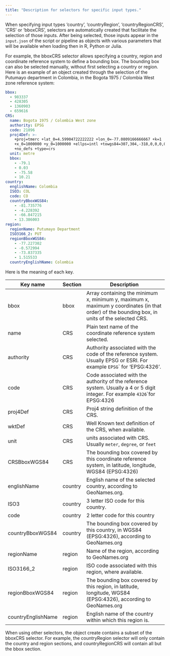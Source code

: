 ```yaml
---
title: "Description for selectors for specific input types."
---
```


When specifying input types 'country', 'countryRegion', 'countryRegionCRS', 'CRS' or 'bboxCRS', selectors are automatically created that facilitate the selection of those inputs. After being selected, those inputs appear in the `input.json` of the script or pipeline as objects with various parameters that will be available when loading then in R, Python or Julia.

For example, the bboxCRS selector allows specifying a country, region and coordinate reference system to define a bounding box. The bounding box can also be selected manually, without first selecting a country or region. Here is an example of an object created through the selection of the Putumayo department in Colombia, in the Bogota 1975 / Colombia West zone reference system:

``` {#bboxCRS .yaml}
bbox:
  - 983337
  - 428305
  - 1360903
  - 659616
CRS:
  name: Bogota 1975 / Colombia West zone
  authority: EPSG
  code: 21896
  proj4Def: >-
    +proj=tmerc +lat_0=4.59904722222222 +lon_0=-77.0809166666667 +k=1
    +x_0=1000000 +y_0=1000000 +ellps=intl +towgs84=307,304,-318,0,0,0,0 +units=m
    +no_defs +type=crs
  unit: metre
  bbox:
    - -79.1
    - 0.03
    - -75.58
    - 10.21
country:
  englishName: Colombia
  ISO3: COL
  code: CO
  countryBboxWGS84:
    - -81.735776
    - -4.228392
    - -66.847215
    - 13.386003
region:
  regionName: Putumayo Department
  ISO3166_2: PUT
  regionBboxWGS84:
    - -77.227302
    - -0.572994
    - -73.837335
    - 1.515533
  countryEnglishName: Colombia
```

Here is the meaning of each key.

| Key name           | Section | Description                                                                                                                                    |
|--------------------|---------|------------------------------------------------------------------------------------------------------------------------------------------------|
| bbox               | bbox    | Array containing the minimum x, minimum y, maximum x, maximum y coordinates (in that order) of the bounding box, in units of the selected CRS. |
| name               | CRS     | Plain text name of the coordinate reference system selected.                                                                                   |
| authority          | CRS     | Authority associated with the code of the reference system. Usually EPSG or ESRI. For example `EPSG`\` for 'EPSG:4326'.                        |
| code               | CRS     | Code associated with the authority of the reference system. Usually a 4 or 5 digit integer. For example `4326`\`for EPSG:4326                  |
| proj4Def           | CRS     | Proj4 string definition of the CRS.                                                                                                            |
| wktDef             | CRS     | Well Known text definition of the CRS, when available.                                                                                         |
| unit               | CRS     | units associated with CRS. Usually `meter`, `degree`, or `feet`                                                                                |
| CRSBboxWGS84       | CRS     | The bounding box covered by this coordinate reference system, in latitude, longitude, WGS84 (EPSG:4326)                                        |
| englishName        | country | English name of the selected country, according to GeoNames.org.                                                                               |
| ISO3               | country | 3 letter ISO code for this country.                                                                                                            |
| code               | country | 2 letter code for this country                                                                                                                 |
| countryBboxWGS84   | country | The bounding box covered by this country, in WGS84 (EPSG:4326), according to GeoNames.org                                                      |
| regionName         | region  | Name of the region, according to GeoNames.org                                                                                                  |
| ISO3166_2          | region  | ISO code associated with this region, where available.                                                                                         |
| regionBboxWGS84    | region  | The bounding box covered by this region, in latitude, longitude, WGS84 (EPSG:4326), according to GeoNames.org                                  |
| countryEnglishName | region  | English name of the country within which this region is.                                                                                       |

When using other selectors, the object create contains a subset of the bboxCRS selector. For example, the countryRegion selector will only contain the country and region sections, and countryRegionCRS will contain all but the bbox section.